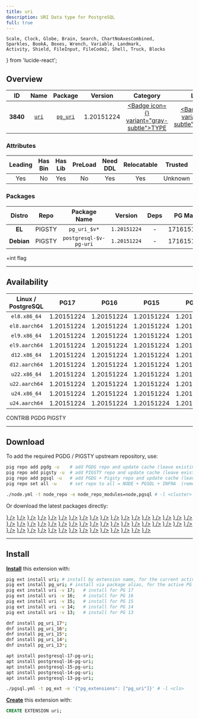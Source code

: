 ```yaml
---
title: uri
description: URI Data type for PostgreSQL
full: true
---
```


    Scale, Clock, Globe, Brain, Search, ChartNoAxesCombined,
    Sparkles, BookA, Boxes, Wrench, Variable, Landmark,
    Activity, Shield, FileInput, FileCode2, Shell, Truck, Blocks
} from 'lucide-react';

## Overview

| <TooltipIconButton tooltip="Extension unique identifier" side="top">ID</TooltipIconButton> | <TooltipIconButton tooltip="Extension name" side="top">Name</TooltipIconButton> | <TooltipIconButton tooltip="Package name for installation" side="top">Package</TooltipIconButton> | <TooltipIconButton tooltip="Latest available extension version" side="top">Version</TooltipIconButton> | <TooltipIconButton tooltip="Extension category" side="top">Category</TooltipIconButton> | <TooltipIconButton tooltip="Open source license" side="top">License</TooltipIconButton> | <TooltipIconButton tooltip="Programming language" side="top">Lang</TooltipIconButton> |
|:--------:|:--------:|:----------:|:--------------:|:---------------------------------------:|:------------------------------------------------------:|:----:|
| **3840** | [`uri`](https://github.com/petere/pguri) | [`pg_uri`](/ext/uri) | 1.20151224 | <a href="/ext/type" className="no-underline"><Badge icon={<Boxes />} variant="gray-subtle">TYPE</Badge></a> | <a href="/ext/list/license#postgresql" className="no-underline"><Badge icon={<Scale />} variant="blue-subtle">PostgreSQL</Badge></a> | <a href="/ext/list/lang#c"><Badge icon={<FileCode2 />} variant="blue-subtle">C</Badge></a> |

### Attributes

| <TooltipIconButton tooltip="The Primary Leading extension in the Package" side="top">Leading</TooltipIconButton> | <TooltipIconButton tooltip="Contains binary utils" side="top">Has Bin</TooltipIconButton> | <TooltipIconButton tooltip="Contains .so shared library files" side="top">Has Lib</TooltipIconButton> | <TooltipIconButton tooltip="Requires preloading via shared_preload_libraries" side="top">PreLoad</TooltipIconButton> | <TooltipIconButton tooltip="Requires CREATE EXTENSION DDL command" side="top">Need DDL</TooltipIconButton> | <TooltipIconButton tooltip="Can be installed in any schema" side="top">Relocatable</TooltipIconButton> | <TooltipIconButton tooltip="Can be created by non-superuser" side="top">Trusted</TooltipIconButton> | <TooltipIconButton tooltip="Schemas used by this extension" side="top">Schemas</TooltipIconButton> |
|:-------:|:-------:|:-------:|:-------:|:--------:|:-----------:|:-------:|:-------:|
| Yes | No | Yes | No | Yes | Yes | Unknown | - |

### Packages

| <TooltipIconButton tooltip="Linux distribution family, EL or Debian" side="top">Distro</TooltipIconButton> | <TooltipIconButton tooltip="Package repository" side="top">Repo</TooltipIconButton> | <TooltipIconButton tooltip="The RPM/DEB Package Name Pattern (replace $v with real pg major)" side="top">Package Name</TooltipIconButton> | <TooltipIconButton tooltip="Latest package version" side="top">Version</TooltipIconButton> | <TooltipIconButton tooltip="RPM/DEB Package dependencies" side="top">Deps</TooltipIconButton> | <TooltipIconButton tooltip="Available in these PostgreSQL Major Versions" side="top">PG Major</TooltipIconButton> |
|:----------:|:--------:|:------------------------:|:-----------:|:------------:|:------------------:|
|   **EL**   | <Badge variant="amber-subtle"><span className="font-bold">PIGSTY</span></Badge> | `pg_uri_$v*` | `1.20151224` | - | <Badge variant="green-subtle">17</Badge><Badge variant="green-subtle">16</Badge><Badge variant="green-subtle">15</Badge><Badge variant="green-subtle">14</Badge><Badge variant="green-subtle">13</Badge> |
| **Debian** | <Badge variant="amber-subtle"><span className="font-bold">PIGSTY</span></Badge> | `postgresql-$v-pg-uri` | `1.20151224` | - | <Badge variant="green-subtle">17</Badge><Badge variant="green-subtle">16</Badge><Badge variant="green-subtle">15</Badge><Badge variant="green-subtle">14</Badge><Badge variant="green-subtle">13</Badge> |


<Callout title="Comments" type="info">
    +int flag
</Callout>


------

## Availability

| <TooltipIconButton tooltip="Linux Distro Arch / PostgreSQL Major Version" side="top">Linux / PostgreSQL </TooltipIconButton> | **PG17** | **PG16** | **PG15** | **PG14** | **PG13** |
|:-----:|:-----:|:-----:|:-----:|:-----:|:-----:|
| `el8.x86_64` | <Badge variant="amber-subtle">1.20151224</Badge> | <Badge variant="amber-subtle">1.20151224</Badge> | <Badge variant="amber-subtle">1.20151224</Badge> | <Badge variant="amber-subtle">1.20151224</Badge> | <Badge variant="amber-subtle">1.20151224</Badge> |
| `el8.aarch64` | <Badge variant="amber-subtle">1.20151224</Badge> | <Badge variant="amber-subtle">1.20151224</Badge> | <Badge variant="amber-subtle">1.20151224</Badge> | <Badge variant="amber-subtle">1.20151224</Badge> | <Badge variant="amber-subtle">1.20151224</Badge> |
| `el9.x86_64` | <Badge variant="amber-subtle">1.20151224</Badge> | <Badge variant="amber-subtle">1.20151224</Badge> | <Badge variant="amber-subtle">1.20151224</Badge> | <Badge variant="amber-subtle">1.20151224</Badge> | <Badge variant="amber-subtle">1.20151224</Badge> |
| `el9.aarch64` | <Badge variant="amber-subtle">1.20151224</Badge> | <Badge variant="amber-subtle">1.20151224</Badge> | <Badge variant="amber-subtle">1.20151224</Badge> | <Badge variant="amber-subtle">1.20151224</Badge> | <Badge variant="amber-subtle">1.20151224</Badge> |
| `d12.x86_64` | <Badge variant="amber-subtle">1.20151224</Badge> | <Badge variant="amber-subtle">1.20151224</Badge> | <Badge variant="amber-subtle">1.20151224</Badge> | <Badge variant="amber-subtle">1.20151224</Badge> | <Badge variant="amber-subtle">1.20151224</Badge> |
| `d12.aarch64` | <Badge variant="amber-subtle">1.20151224</Badge> | <Badge variant="amber-subtle">1.20151224</Badge> | <Badge variant="amber-subtle">1.20151224</Badge> | <Badge variant="amber-subtle">1.20151224</Badge> | <Badge variant="amber-subtle">1.20151224</Badge> |
| `u22.x86_64` | <Badge variant="amber-subtle">1.20151224</Badge> | <Badge variant="amber-subtle">1.20151224</Badge> | <Badge variant="amber-subtle">1.20151224</Badge> | <Badge variant="amber-subtle">1.20151224</Badge> | <Badge variant="amber-subtle">1.20151224</Badge> |
| `u22.aarch64` | <Badge variant="amber-subtle">1.20151224</Badge> | <Badge variant="amber-subtle">1.20151224</Badge> | <Badge variant="amber-subtle">1.20151224</Badge> | <Badge variant="amber-subtle">1.20151224</Badge> | <Badge variant="amber-subtle">1.20151224</Badge> |
| `u24.x86_64` | <Badge variant="amber-subtle">1.20151224</Badge> | <Badge variant="amber-subtle">1.20151224</Badge> | <Badge variant="amber-subtle">1.20151224</Badge> | <Badge variant="amber-subtle">1.20151224</Badge> | <Badge variant="amber-subtle">1.20151224</Badge> |
| `u24.aarch64` | <Badge variant="amber-subtle">1.20151224</Badge> | <Badge variant="amber-subtle">1.20151224</Badge> | <Badge variant="amber-subtle">1.20151224</Badge> | <Badge variant="amber-subtle">1.20151224</Badge> | <Badge variant="amber-subtle">1.20151224</Badge> |

<Badge variant="green-subtle"><span className="font-black">CONTRIB</span></Badge> <Badge variant="blue-subtle"><span className="font-black">PGDG</span></Badge> <Badge variant="amber-subtle"><span className="font-black">PIGSTY</span></Badge>

------

## Download

To add the required PGDG / PIGSTY upstream repository, use:

```bash tab="pig"
pig repo add pgdg -u    # add PGDG repo and update cache (leave existing repos)
pig repo add pigsty -u  # add PIGSTY repo and update cache (leave existing repos)
pig repo add pgsql -u   # add PGDG + Pigsty repo and update cache (leave existing repos)
pig repo set all -u     # set repo to all = NODE + PGSQL + INFRA  (remove existing repos)
```
```bash tab="pigsty"
./node.yml -t node_repo -e node_repo_modules=node,pgsql # -l <cluster>
```

Or download the latest packages directly:

<Files>
    <Folder name="el8.x86_64">
        <a href="https://repo.pigsty.io/yum/pgsql/el8.x86_64/pg_uri_17-1.20151224-1PIGSTY.el8.x86_64.rpm"><File name="pg_uri_17-1.20151224-1PIGSTY.el8.x86_64.rpm" icon={<Package className="text-emerald-500" />} /></a>
        <a href="https://repo.pigsty.io/yum/pgsql/el8.x86_64/pg_uri_16-1.20151224-1PIGSTY.el8.x86_64.rpm"><File name="pg_uri_16-1.20151224-1PIGSTY.el8.x86_64.rpm" icon={<Package className="text-emerald-500" />} /></a>
        <a href="https://repo.pigsty.io/yum/pgsql/el8.x86_64/pg_uri_15-1.20151224-1PIGSTY.el8.x86_64.rpm"><File name="pg_uri_15-1.20151224-1PIGSTY.el8.x86_64.rpm" icon={<Package className="text-emerald-500" />} /></a>
        <a href="https://repo.pigsty.io/yum/pgsql/el8.x86_64/pg_uri_14-1.20151224-1PIGSTY.el8.x86_64.rpm"><File name="pg_uri_14-1.20151224-1PIGSTY.el8.x86_64.rpm" icon={<Package className="text-emerald-500" />} /></a>
        <a href="https://repo.pigsty.io/yum/pgsql/el8.x86_64/pg_uri_13-1.20151224-1PIGSTY.el8.x86_64.rpm"><File name="pg_uri_13-1.20151224-1PIGSTY.el8.x86_64.rpm" icon={<Package className="text-emerald-500" />} /></a>
    </Folder>
    <Folder name="el8.aarch64">
        <a href="https://repo.pigsty.io/yum/pgsql/el8.aarch64/pg_uri_17-1.20151224-1PIGSTY.el8.aarch64.rpm"><File name="pg_uri_17-1.20151224-1PIGSTY.el8.aarch64.rpm" icon={<Package className="text-orange-500" />} /></a>
        <a href="https://repo.pigsty.io/yum/pgsql/el8.aarch64/pg_uri_16-1.20151224-1PIGSTY.el8.aarch64.rpm"><File name="pg_uri_16-1.20151224-1PIGSTY.el8.aarch64.rpm" icon={<Package className="text-orange-500" />} /></a>
        <a href="https://repo.pigsty.io/yum/pgsql/el8.aarch64/pg_uri_15-1.20151224-1PIGSTY.el8.aarch64.rpm"><File name="pg_uri_15-1.20151224-1PIGSTY.el8.aarch64.rpm" icon={<Package className="text-orange-500" />} /></a>
        <a href="https://repo.pigsty.io/yum/pgsql/el8.aarch64/pg_uri_14-1.20151224-1PIGSTY.el8.aarch64.rpm"><File name="pg_uri_14-1.20151224-1PIGSTY.el8.aarch64.rpm" icon={<Package className="text-orange-500" />} /></a>
        <a href="https://repo.pigsty.io/yum/pgsql/el8.aarch64/pg_uri_13-1.20151224-1PIGSTY.el8.aarch64.rpm"><File name="pg_uri_13-1.20151224-1PIGSTY.el8.aarch64.rpm" icon={<Package className="text-orange-500" />} /></a>
    </Folder>
    <Folder name="el9.x86_64">
        <a href="https://repo.pigsty.io/yum/pgsql/el9.x86_64/pg_uri_17-1.20151224-1PIGSTY.el9.x86_64.rpm"><File name="pg_uri_17-1.20151224-1PIGSTY.el9.x86_64.rpm" icon={<Package className="text-emerald-500" />} /></a>
        <a href="https://repo.pigsty.io/yum/pgsql/el9.x86_64/pg_uri_16-1.20151224-1PIGSTY.el9.x86_64.rpm"><File name="pg_uri_16-1.20151224-1PIGSTY.el9.x86_64.rpm" icon={<Package className="text-emerald-500" />} /></a>
        <a href="https://repo.pigsty.io/yum/pgsql/el9.x86_64/pg_uri_15-1.20151224-1PIGSTY.el9.x86_64.rpm"><File name="pg_uri_15-1.20151224-1PIGSTY.el9.x86_64.rpm" icon={<Package className="text-emerald-500" />} /></a>
        <a href="https://repo.pigsty.io/yum/pgsql/el9.x86_64/pg_uri_14-1.20151224-1PIGSTY.el9.x86_64.rpm"><File name="pg_uri_14-1.20151224-1PIGSTY.el9.x86_64.rpm" icon={<Package className="text-emerald-500" />} /></a>
        <a href="https://repo.pigsty.io/yum/pgsql/el9.x86_64/pg_uri_13-1.20151224-1PIGSTY.el9.x86_64.rpm"><File name="pg_uri_13-1.20151224-1PIGSTY.el9.x86_64.rpm" icon={<Package className="text-emerald-500" />} /></a>
    </Folder>
    <Folder name="el9.aarch64">
        <a href="https://repo.pigsty.io/yum/pgsql/el9.aarch64/pg_uri_17-1.20151224-1PIGSTY.el9.aarch64.rpm"><File name="pg_uri_17-1.20151224-1PIGSTY.el9.aarch64.rpm" icon={<Package className="text-orange-500" />} /></a>
        <a href="https://repo.pigsty.io/yum/pgsql/el9.aarch64/pg_uri_16-1.20151224-1PIGSTY.el9.aarch64.rpm"><File name="pg_uri_16-1.20151224-1PIGSTY.el9.aarch64.rpm" icon={<Package className="text-orange-500" />} /></a>
        <a href="https://repo.pigsty.io/yum/pgsql/el9.aarch64/pg_uri_15-1.20151224-1PIGSTY.el9.aarch64.rpm"><File name="pg_uri_15-1.20151224-1PIGSTY.el9.aarch64.rpm" icon={<Package className="text-orange-500" />} /></a>
        <a href="https://repo.pigsty.io/yum/pgsql/el9.aarch64/pg_uri_14-1.20151224-1PIGSTY.el9.aarch64.rpm"><File name="pg_uri_14-1.20151224-1PIGSTY.el9.aarch64.rpm" icon={<Package className="text-orange-500" />} /></a>
        <a href="https://repo.pigsty.io/yum/pgsql/el9.aarch64/pg_uri_13-1.20151224-1PIGSTY.el9.aarch64.rpm"><File name="pg_uri_13-1.20151224-1PIGSTY.el9.aarch64.rpm" icon={<Package className="text-orange-500" />} /></a>
    </Folder>
    <Folder name="d12.x86_64">
        <a href="https://repo.pigsty.io/apt/pgsql/bookworm/pool/main/p/pg-uri/postgresql-17-pg-uri_1.20151224-1PIGSTY~bookworm_amd64.deb"><File name="postgresql-17-pg-uri_1.20151224-1PIGSTY~bookworm_amd64.deb" icon={<Box className="text-emerald-500" />} /></a>
        <a href="https://repo.pigsty.io/apt/pgsql/bookworm/pool/main/p/pg-uri/postgresql-16-pg-uri_1.20151224-1PIGSTY~bookworm_amd64.deb"><File name="postgresql-16-pg-uri_1.20151224-1PIGSTY~bookworm_amd64.deb" icon={<Box className="text-emerald-500" />} /></a>
        <a href="https://repo.pigsty.io/apt/pgsql/bookworm/pool/main/p/pg-uri/postgresql-15-pg-uri_1.20151224-1PIGSTY~bookworm_amd64.deb"><File name="postgresql-15-pg-uri_1.20151224-1PIGSTY~bookworm_amd64.deb" icon={<Box className="text-emerald-500" />} /></a>
        <a href="https://repo.pigsty.io/apt/pgsql/bookworm/pool/main/p/pg-uri/postgresql-14-pg-uri_1.20151224-1PIGSTY~bookworm_amd64.deb"><File name="postgresql-14-pg-uri_1.20151224-1PIGSTY~bookworm_amd64.deb" icon={<Box className="text-emerald-500" />} /></a>
        <a href="https://repo.pigsty.io/apt/pgsql/bookworm/pool/main/p/pg-uri/postgresql-13-pg-uri_1.20151224-1PIGSTY~bookworm_amd64.deb"><File name="postgresql-13-pg-uri_1.20151224-1PIGSTY~bookworm_amd64.deb" icon={<Box className="text-emerald-500" />} /></a>
    </Folder>
    <Folder name="d12.aarch64">
        <a href="https://repo.pigsty.io/apt/pgsql/bookworm/pool/main/p/pg-uri/postgresql-17-pg-uri_1.20151224-1PIGSTY~bookworm_arm64.deb"><File name="postgresql-17-pg-uri_1.20151224-1PIGSTY~bookworm_arm64.deb" icon={<Box className="text-orange-500" />} /></a>
        <a href="https://repo.pigsty.io/apt/pgsql/bookworm/pool/main/p/pg-uri/postgresql-16-pg-uri_1.20151224-1PIGSTY~bookworm_arm64.deb"><File name="postgresql-16-pg-uri_1.20151224-1PIGSTY~bookworm_arm64.deb" icon={<Box className="text-orange-500" />} /></a>
        <a href="https://repo.pigsty.io/apt/pgsql/bookworm/pool/main/p/pg-uri/postgresql-15-pg-uri_1.20151224-1PIGSTY~bookworm_arm64.deb"><File name="postgresql-15-pg-uri_1.20151224-1PIGSTY~bookworm_arm64.deb" icon={<Box className="text-orange-500" />} /></a>
        <a href="https://repo.pigsty.io/apt/pgsql/bookworm/pool/main/p/pg-uri/postgresql-14-pg-uri_1.20151224-1PIGSTY~bookworm_arm64.deb"><File name="postgresql-14-pg-uri_1.20151224-1PIGSTY~bookworm_arm64.deb" icon={<Box className="text-orange-500" />} /></a>
        <a href="https://repo.pigsty.io/apt/pgsql/bookworm/pool/main/p/pg-uri/postgresql-13-pg-uri_1.20151224-1PIGSTY~bookworm_arm64.deb"><File name="postgresql-13-pg-uri_1.20151224-1PIGSTY~bookworm_arm64.deb" icon={<Box className="text-orange-500" />} /></a>
    </Folder>
    <Folder name="u22.x86_64">
        <a href="https://repo.pigsty.io/apt/pgsql/jammy/pool/main/p/pg-uri/postgresql-17-pg-uri_1.20151224-1PIGSTY~jammy_amd64.deb"><File name="postgresql-17-pg-uri_1.20151224-1PIGSTY~jammy_amd64.deb" icon={<Box className="text-emerald-500" />} /></a>
        <a href="https://repo.pigsty.io/apt/pgsql/jammy/pool/main/p/pg-uri/postgresql-16-pg-uri_1.20151224-1PIGSTY~jammy_amd64.deb"><File name="postgresql-16-pg-uri_1.20151224-1PIGSTY~jammy_amd64.deb" icon={<Box className="text-emerald-500" />} /></a>
        <a href="https://repo.pigsty.io/apt/pgsql/jammy/pool/main/p/pg-uri/postgresql-15-pg-uri_1.20151224-1PIGSTY~jammy_amd64.deb"><File name="postgresql-15-pg-uri_1.20151224-1PIGSTY~jammy_amd64.deb" icon={<Box className="text-emerald-500" />} /></a>
        <a href="https://repo.pigsty.io/apt/pgsql/jammy/pool/main/p/pg-uri/postgresql-14-pg-uri_1.20151224-1PIGSTY~jammy_amd64.deb"><File name="postgresql-14-pg-uri_1.20151224-1PIGSTY~jammy_amd64.deb" icon={<Box className="text-emerald-500" />} /></a>
        <a href="https://repo.pigsty.io/apt/pgsql/jammy/pool/main/p/pg-uri/postgresql-13-pg-uri_1.20151224-1PIGSTY~jammy_amd64.deb"><File name="postgresql-13-pg-uri_1.20151224-1PIGSTY~jammy_amd64.deb" icon={<Box className="text-emerald-500" />} /></a>
    </Folder>
    <Folder name="u22.aarch64">
        <a href="https://repo.pigsty.io/apt/pgsql/jammy/pool/main/p/pg-uri/postgresql-17-pg-uri_1.20151224-1PIGSTY~jammy_arm64.deb"><File name="postgresql-17-pg-uri_1.20151224-1PIGSTY~jammy_arm64.deb" icon={<Box className="text-orange-500" />} /></a>
        <a href="https://repo.pigsty.io/apt/pgsql/jammy/pool/main/p/pg-uri/postgresql-16-pg-uri_1.20151224-1PIGSTY~jammy_arm64.deb"><File name="postgresql-16-pg-uri_1.20151224-1PIGSTY~jammy_arm64.deb" icon={<Box className="text-orange-500" />} /></a>
        <a href="https://repo.pigsty.io/apt/pgsql/jammy/pool/main/p/pg-uri/postgresql-15-pg-uri_1.20151224-1PIGSTY~jammy_arm64.deb"><File name="postgresql-15-pg-uri_1.20151224-1PIGSTY~jammy_arm64.deb" icon={<Box className="text-orange-500" />} /></a>
        <a href="https://repo.pigsty.io/apt/pgsql/jammy/pool/main/p/pg-uri/postgresql-14-pg-uri_1.20151224-1PIGSTY~jammy_arm64.deb"><File name="postgresql-14-pg-uri_1.20151224-1PIGSTY~jammy_arm64.deb" icon={<Box className="text-orange-500" />} /></a>
        <a href="https://repo.pigsty.io/apt/pgsql/jammy/pool/main/p/pg-uri/postgresql-13-pg-uri_1.20151224-1PIGSTY~jammy_arm64.deb"><File name="postgresql-13-pg-uri_1.20151224-1PIGSTY~jammy_arm64.deb" icon={<Box className="text-orange-500" />} /></a>
    </Folder>
    <Folder name="u24.x86_64">
        <a href="https://repo.pigsty.io/apt/pgsql/noble/pool/main/p/pg-uri/postgresql-17-pg-uri_1.20151224-1PIGSTY~noble_amd64.deb"><File name="postgresql-17-pg-uri_1.20151224-1PIGSTY~noble_amd64.deb" icon={<Box className="text-emerald-500" />} /></a>
        <a href="https://repo.pigsty.io/apt/pgsql/noble/pool/main/p/pg-uri/postgresql-16-pg-uri_1.20151224-1PIGSTY~noble_amd64.deb"><File name="postgresql-16-pg-uri_1.20151224-1PIGSTY~noble_amd64.deb" icon={<Box className="text-emerald-500" />} /></a>
        <a href="https://repo.pigsty.io/apt/pgsql/noble/pool/main/p/pg-uri/postgresql-15-pg-uri_1.20151224-1PIGSTY~noble_amd64.deb"><File name="postgresql-15-pg-uri_1.20151224-1PIGSTY~noble_amd64.deb" icon={<Box className="text-emerald-500" />} /></a>
        <a href="https://repo.pigsty.io/apt/pgsql/noble/pool/main/p/pg-uri/postgresql-14-pg-uri_1.20151224-1PIGSTY~noble_amd64.deb"><File name="postgresql-14-pg-uri_1.20151224-1PIGSTY~noble_amd64.deb" icon={<Box className="text-emerald-500" />} /></a>
        <a href="https://repo.pigsty.io/apt/pgsql/noble/pool/main/p/pg-uri/postgresql-13-pg-uri_1.20151224-1PIGSTY~noble_amd64.deb"><File name="postgresql-13-pg-uri_1.20151224-1PIGSTY~noble_amd64.deb" icon={<Box className="text-emerald-500" />} /></a>
    </Folder>
    <Folder name="u24.aarch64">
        <a href="https://repo.pigsty.io/apt/pgsql/noble/pool/main/p/pg-uri/postgresql-17-pg-uri_1.20151224-1PIGSTY~noble_arm64.deb"><File name="postgresql-17-pg-uri_1.20151224-1PIGSTY~noble_arm64.deb" icon={<Box className="text-orange-500" />} /></a>
        <a href="https://repo.pigsty.io/apt/pgsql/noble/pool/main/p/pg-uri/postgresql-16-pg-uri_1.20151224-1PIGSTY~noble_arm64.deb"><File name="postgresql-16-pg-uri_1.20151224-1PIGSTY~noble_arm64.deb" icon={<Box className="text-orange-500" />} /></a>
        <a href="https://repo.pigsty.io/apt/pgsql/noble/pool/main/p/pg-uri/postgresql-15-pg-uri_1.20151224-1PIGSTY~noble_arm64.deb"><File name="postgresql-15-pg-uri_1.20151224-1PIGSTY~noble_arm64.deb" icon={<Box className="text-orange-500" />} /></a>
        <a href="https://repo.pigsty.io/apt/pgsql/noble/pool/main/p/pg-uri/postgresql-14-pg-uri_1.20151224-1PIGSTY~noble_arm64.deb"><File name="postgresql-14-pg-uri_1.20151224-1PIGSTY~noble_arm64.deb" icon={<Box className="text-orange-500" />} /></a>
        <a href="https://repo.pigsty.io/apt/pgsql/noble/pool/main/p/pg-uri/postgresql-13-pg-uri_1.20151224-1PIGSTY~noble_arm64.deb"><File name="postgresql-13-pg-uri_1.20151224-1PIGSTY~noble_arm64.deb" icon={<Box className="text-orange-500" />} /></a>
    </Folder>
</Files>

------

## Install

[**Install**](/docs/pgsql/ext/install) this extension with:

```bash tab="pig"
pig ext install uri; # install by extension name, for the current active PG version
pig ext install pg_uri; # install via package alias, for the active PG version
pig ext install uri -v 17;   # install for PG 17
pig ext install uri -v 16;   # install for PG 16
pig ext install uri -v 15;   # install for PG 15
pig ext install uri -v 14;   # install for PG 14
pig ext install uri -v 13;   # install for PG 13
```
```bash tab="yum" 
dnf install pg_uri_17*;
dnf install pg_uri_16*;
dnf install pg_uri_15*;
dnf install pg_uri_14*;
dnf install pg_uri_13*;
```
```bash tab="apt" 
apt install postgresql-17-pg-uri;
apt install postgresql-16-pg-uri;
apt install postgresql-15-pg-uri;
apt install postgresql-14-pg-uri;
apt install postgresql-13-pg-uri;
```
```bash tab="ansible"
./pgsql.yml -t pg_ext -e '{"pg_extensions": ["pg_uri"]}' # -l <cls>
```

[**Create**](/docs/pgsql/ext/create) this extension with:

```sql
CREATE EXTENSION uri;
```


